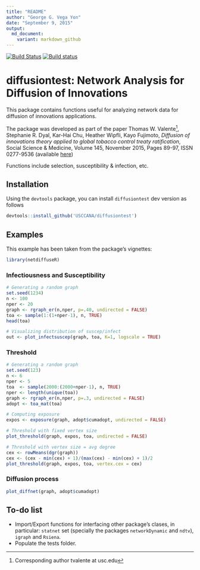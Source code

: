 ```yaml
---
title: "README"
author: "George G. Vega Yon"
date: "September 9, 2015"
output: 
  md_document:
    variant: markdown_github
---
```


[![Build Status](https://travis-ci.org/USCCANA/diffusiontest.svg?branch=master)](https://travis-ci.org/USCCANA/diffusiontest) [![Build status](https://ci.appveyor.com/api/projects/status/4my2mtk5cjjuslwe?svg=true)](https://ci.appveyor.com/project/gvegayon/diffusiontest)

# diffusiontest: Network Analysis for Diffusion of Innovations

This package contains functions useful for analyzing network data for diffusion of innovations applications.

The package was developed as part of the paper Thomas W. Valente[^correspondingauthor], Stephanie R.
Dyal, Kar-Hai Chu, Heather Wipfli, Kayo Fujimoto, *Diffusion of innovations theory applied to global tobacco control treaty ratification*,
Social Science & Medicine, Volume 145, November 2015, Pages 89-97, ISSN 0277-9536
(available [here](http://www.sciencedirect.com/science/article/pii/S027795361530143X))

[^correspondingauthor]: Corresponding author tvalente at usc.edu

Functions include selection, susceptibility & infection, etc.

## Installation

Using the `devtools` package, you can install `diffusiontest` dev version as follows

```r
devtools::install_github('USCCANA/diffusiontest')
```

## Examples

This example has been taken from the package's vignettes:


```r
library(netdiffuseR)
```

### Infectiousness and Susceptibility

```r
# Generating a random graph
set.seed(1234)
n <- 100
nper <- 20
graph <- rgraph_er(n,nper, p=.40, undirected = FALSE)
toa <- sample(1:(1+nper-1), n, TRUE)
head(toa)

# Visualizing distribution of suscep/infect
out <- plot_infectsuscep(graph, toa, K=1, logscale = TRUE)
```

### Threshold

```r
# Generating a random graph
set.seed(123)
n <- 6
nper <- 5
toa  <- sample(2000:(2000+nper-1), n, TRUE)
nper <- length(unique(toa))
graph <- rgraph_er(n,nper, p=.3, undirected = FALSE)
adopt <- toa_mat(toa)

# Computing exposure
expos <- exposure(graph, adopt$cumadopt, undirected = FALSE)

# Threshold with fixed vertex size
plot_threshold(graph, expos, toa, undirected = FALSE)

# Threshold with vertex size = avg degree
cex <- rowMeans(dgr(graph))
cex <- (cex - min(cex) + 1)/(max(cex) - min(cex) + 1)/2
plot_threshold(graph, expos, toa, vertex.cex = cex)
```

### Diffusion process

```r
plot_diffnet(graph, adopt$cumadopt)
```


## To-do list

- Import/Export functions for interfacing other package's clases, in particular: `statnet` set (specially the packages `networkDynamic` and `ndtv`), `igraph` and `Rsiena`.
- Populate the tests folder.

